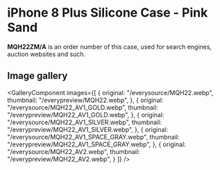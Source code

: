 
# iPhone 8 Plus Silicone Case - Pink Sand

<Callout type='info' emoji='👉🏻'>**MQH22ZM/A** is an order number of this case, used for search engines, auction websites and such.</Callout>

## Image gallery

<GalleryComponent
    images={[
      {
        original: "/everysource/MQH22.webp",
        thumbnail: "/everypreview/MQH22.webp",
      },
      {
        original: "/everysource/MQH22_AV1_GOLD.webp",
        thumbnail: "/everypreview/MQH22_AV1_GOLD.webp",
      },
      {
        original: "/everysource/MQH22_AV1_SILVER.webp",
        thumbnail: "/everypreview/MQH22_AV1_SILVER.webp",
      },
      {
        original: "/everysource/MQH22_AV1_SPACE_GRAY.webp",
        thumbnail: "/everypreview/MQH22_AV1_SPACE_GRAY.webp",
      },
      {
        original: "/everysource/MQH22_AV2.webp",
        thumbnail: "/everypreview/MQH22_AV2.webp",
      }
    ]}
  />
